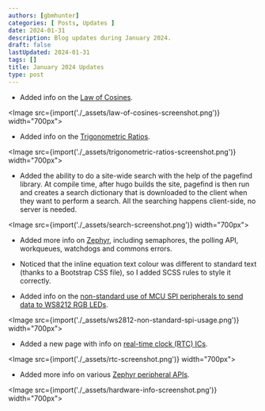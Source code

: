 ```yaml
---
authors: [gbmhunter]
categories: [ Posts, Updates ]
date: 2024-01-31
description: Blog updates during January 2024.
draft: false
lastUpdated: 2024-01-31
tags: []
title: January 2024 Updates
type: post
---
```



* Added info on the [Law of Cosines](/mathematics/geometry/triangles/#law-of-cosines).

<Image src={import('./_assets/law-of-cosines-screenshot.png')} width="700px"></Image>

* Added info on the [Trigonometric Ratios](/mathematics/geometry/triangles/#trigonometric-ratios).

<Image src={import('./_assets/trigonometric-ratios-screenshot.png')} width="700px"></Image>

* Added the ability to do a site-wide search with the help of the pagefind library. At compile time, after hugo builds the site, pagefind is then run and creates a search dictionary that is downloaded to the client when they want to perform a search. All the searching happens client-side, no server is needed.

<Image src={import('./_assets/search-screenshot.png')} width="700px"></Image>

* Added more info on [Zephyr](/programming/operating-systems/zephyr/), including semaphores, the polling API, workqueues, watchdogs and commons errors.

* Noticed that the inline equation text colour was different to standard text (thanks to a Bootstrap CSS file), so I added SCSS rules to style it correctly.
 
* Added info on the [non-standard use of MCU SPI peripherals to send data to WS8212 RGB LEDs](/electronics/communication-protocols/spi-communication-protocol/#ws2812-rgb-leds).

<Image src={import('./_assets/ws2812-non-standard-spi-usage.png')} width="700px"></Image>

* Added a new page with info on [real-time clock (RTC) ICs](/electronics/components/real-time-clock-ics/).

<Image src={import('./_assets/rtc-screenshot.png')} width="700px"></Image>

* Added more info on various [Zephyr peripheral APIs](/programming/operating-systems/zephyr/).

<Image src={import('./_assets/hardware-info-screenshot.png')} width="700px"></Image>
